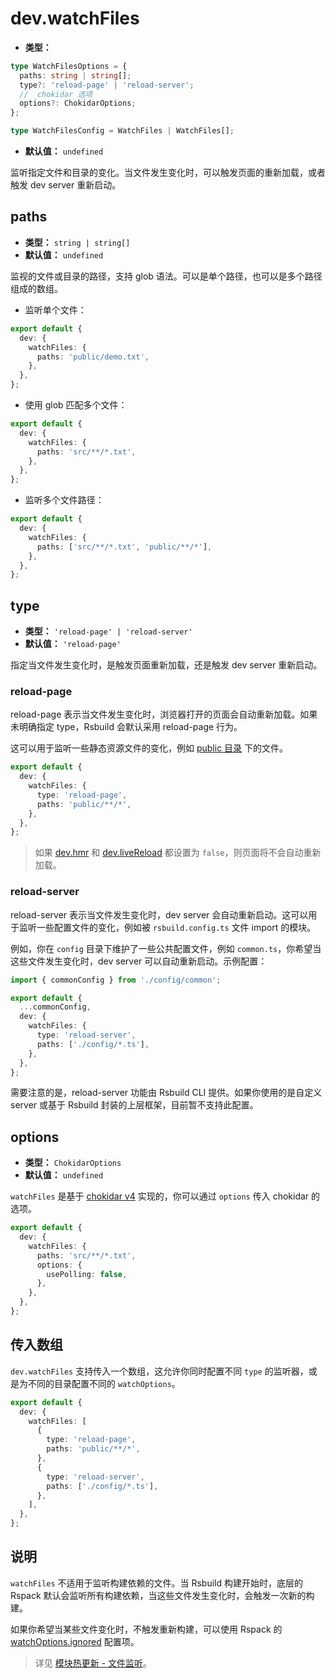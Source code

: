 # dev.watchFiles

- **类型：**

```ts
type WatchFilesOptions = {
  paths: string | string[];
  type?: 'reload-page' | 'reload-server';
  //  chokidar 选项
  options?: ChokidarOptions;
};

type WatchFilesConfig = WatchFiles | WatchFiles[];
```

- **默认值：** `undefined`

监听指定文件和目录的变化。当文件发生变化时，可以触发页面的重新加载，或者触发 dev server 重新启动。

## paths

- **类型：** `string | string[]`
- **默认值：** `undefined`

监视的文件或目录的路径，支持 glob 语法。可以是单个路径，也可以是多个路径组成的数组。

- 监听单个文件：

```ts title="rsbuild.config.ts"
export default {
  dev: {
    watchFiles: {
      paths: 'public/demo.txt',
    },
  },
};
```

- 使用 glob 匹配多个文件：

```ts title="rsbuild.config.ts"
export default {
  dev: {
    watchFiles: {
      paths: 'src/**/*.txt',
    },
  },
};
```

- 监听多个文件路径：

```ts title="rsbuild.config.ts"
export default {
  dev: {
    watchFiles: {
      paths: ['src/**/*.txt', 'public/**/*'],
    },
  },
};
```

## type

- **类型：** `'reload-page' | 'reload-server'`
- **默认值：** `'reload-page'`

指定当文件发生变化时，是触发页面重新加载，还是触发 dev server 重新启动。

### reload-page

reload-page 表示当文件发生变化时，浏览器打开的页面会自动重新加载。如果未明确指定 type，Rsbuild 会默认采用 reload-page 行为。

这可以用于监听一些静态资源文件的变化，例如 [public 目录](/config/server/public-dir) 下的文件。

```ts title="rsbuild.config.ts"
export default {
  dev: {
    watchFiles: {
      type: 'reload-page',
      paths: 'public/**/*',
    },
  },
};
```

> 如果 [dev.hmr](/config/dev/hmr) 和 [dev.liveReload](/config/dev/live-reload) 都设置为 `false`，则页面将不会自动重新加载。

### reload-server

reload-server 表示当文件发生变化时，dev server 会自动重新启动。这可以用于监听一些配置文件的变化，例如被 `rsbuild.config.ts` 文件 import 的模块。

例如，你在 `config` 目录下维护了一些公共配置文件，例如 `common.ts`，你希望当这些文件发生变化时，dev server 可以自动重新启动。示例配置：

```ts title="rsbuild.config.ts"
import { commonConfig } from './config/common';

export default {
  ...commonConfig,
  dev: {
    watchFiles: {
      type: 'reload-server',
      paths: ['./config/*.ts'],
    },
  },
};
```

需要注意的是，reload-server 功能由 Rsbuild CLI 提供。如果你使用的是自定义 server 或基于 Rsbuild 封装的上层框架，目前暂不支持此配置。

## options

- **类型：** `ChokidarOptions`
- **默认值：** `undefined`

`watchFiles` 是基于 [chokidar v4](https://github.com/paulmillr/chokidar#api) 实现的，你可以通过 `options` 传入 chokidar 的选项。

```ts title="rsbuild.config.ts"
export default {
  dev: {
    watchFiles: {
      paths: 'src/**/*.txt',
      options: {
        usePolling: false,
      },
    },
  },
};
```

## 传入数组

`dev.watchFiles` 支持传入一个数组，这允许你同时配置不同 `type` 的监听器，或是为不同的目录配置不同的 `watchOptions`。

```ts title="rsbuild.config.ts"
export default {
  dev: {
    watchFiles: [
      {
        type: 'reload-page',
        paths: 'public/**/*',
      },
      {
        type: 'reload-server',
        paths: ['./config/*.ts'],
      },
    ],
  },
};
```

## 说明

`watchFiles` 不适用于监听构建依赖的文件。当 Rsbuild 构建开始时，底层的 Rspack 默认会监听所有构建依赖，当这些文件发生变化时，会触发一次新的构建。

如果你希望当某些文件变化时，不触发重新构建，可以使用 Rspack 的 [watchOptions.ignored](https://rspack.rs/zh/config/watch#watchoptionsignored) 配置项。

> 详见 [模块热更新 - 文件监听](/guide/advanced/hmr#文件监听)。

